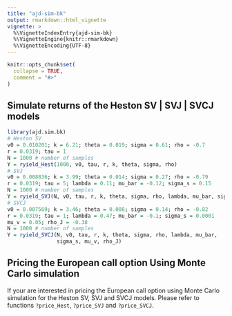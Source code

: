 ```yaml
---
title: "ajd-sim-bk"
output: rmarkdown::html_vignette
vignette: >
  %\VignetteIndexEntry{ajd-sim-bk}
  %\VignetteEngine{knitr::rmarkdown}
  %\VignetteEncoding{UTF-8}
---
```


```r
knitr::opts_chunk$set(
  collapse = TRUE,
  comment = "#>"
)
```

## Simulate returns of the Heston SV | SVJ | SVCJ models

```r
library(ajd.sim.bk)
# Heston SV
v0 = 0.010201; k = 6.21; theta = 0.019; sigma = 0.61; rho = -0.7
r = 0.0319; tau = 1
N = 1000 # number of samples
Y = ryield_Hest(1000, v0, tau, r, k, theta, sigma, rho)
# SVJ
v0 = 0.008836; k = 3.99; theta = 0.014; sigma = 0.27; rho = -0.79
r = 0.0319; tau = 5; lambda = 0.11; mu_bar = -0.12; sigma_s = 0.15
N = 1000 # number of samples
Y = ryield_SVJ(N, v0, tau, r, k, theta, sigma, rho, lambda, mu_bar, sigma_s)
# SVCJ
v0 = 0.007569; k = 3.46; theta = 0.008; sigma = 0.14; rho = -0.82
r = 0.0319; tau = 1; lambda = 0.47; mu_bar = -0.1; sigma_s = 0.0001
mu_v = 0.05; rho_J = -0.38
N = 1000 # number of samples
Y = ryield_SVCJ(N, v0, tau, r, k, theta, sigma, rho, lambda, mu_bar, 
                sigma_s, mu_v, rho_J)
```

## Pricing the European call option Using Monte Carlo simulation

If your are interested in pricing the European call option using Monte Carlo
simulation for the Heston SV, SVJ and SVCJ models. Please refer to functions
`?price_Hest`, `?price_SVJ` and `?price_SVCJ`.
